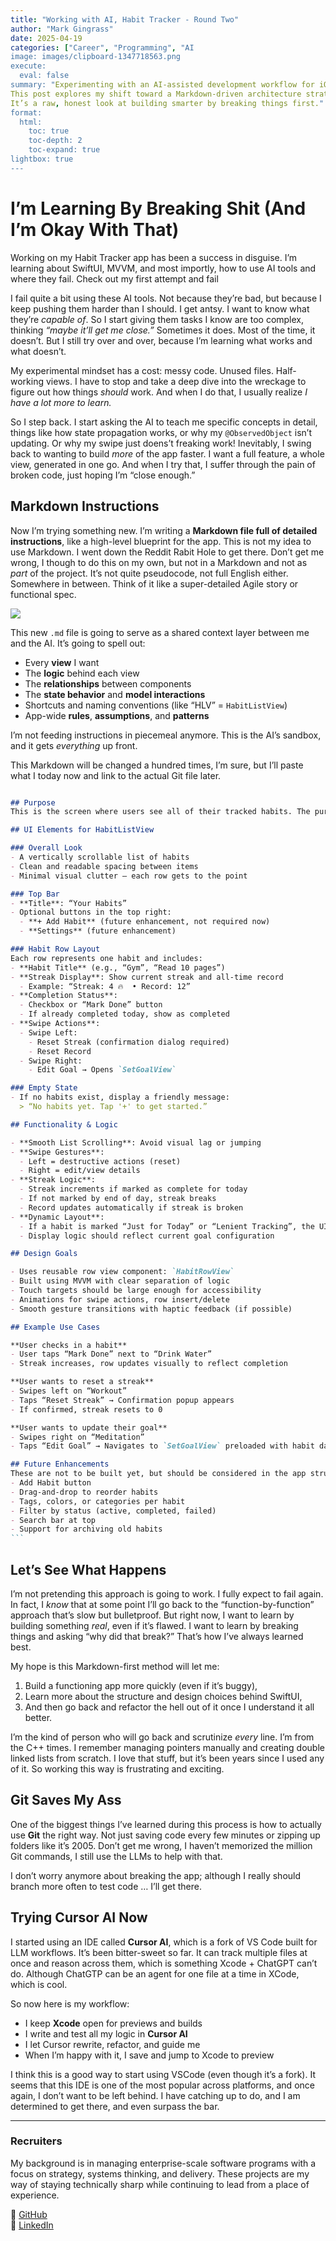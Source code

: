 ```yaml
---
title: "Working with AI, Habit Tracker - Round Two"
author: "Mark Gingrass"
date: 2025-04-19
categories: ["Career", "Programming", "AI
image: images/clipboard-1347718563.png
execute:
  eval: false
summary: "Experimenting with an AI-assisted development workflow for iOS using SwiftUI, Git, and Cursor AI.  
This post explores my shift toward a Markdown-driven architecture strategy—balancing speed, structure, and learning through failure.  
It’s a raw, honest look at building smarter by breaking things first."
format:
  html:
    toc: true
    toc-depth: 2
    toc-expand: true
lightbox: true
---
```


# I'm Learning By Breaking Shit (And I'm Okay With That)

Working on my Habit Tracker app has been a success in disguise. I'm learning about SwiftUI, MVVM, and most importly, how to use AI tools and where they fail. Check out my first attempt and fail

I fail quite a bit using these AI tools. Not because they’re bad, but because I keep pushing them harder than I should. I get antsy. I want to know what they’re *capable of*. So I start giving them tasks I know are too complex, thinking *"maybe it’ll get me close."* Sometimes it does. Most of the time, it doesn’t. But I still try over and over, because I’m learning what works and what doesn’t.

My experimental mindset has a cost: messy code. Unused files. Half-working views. I have to stop and take a deep dive into the wreckage to figure out how things *should* work. And when I do that, I usually realize *I have a lot more to learn.*

So I step back. I start asking the AI to teach me specific concepts in detail, things like how state propagation works, or why my `@ObservedObject` isn’t updating. Or why my swipe just doens't freaking work! Inevitably, I swing back to wanting to build *more* of the app faster. I want a full feature, a whole view, generated in one go. And when I try that, I suffer through the pain of broken code, just hoping I’m “close enough.”

## Markdown Instructions

Now I’m trying something new. I’m writing a **Markdown file full of detailed instructions**, like a high-level blueprint for the app. This is not my idea to use Markdown. I went down the Reddit Rabit Hole to get there. Don't get me wrong, I though to do this on my own, but not in a Markdown and not as *part* of the project. It's not quite pseudocode, not full English either. Somewhere in between. Think of it like a super-detailed Agile story or functional spec.

![](images/clipboard-1347718563.png)

This new `.md` file is going to serve as a shared context layer between me and the AI. It’s going to spell out:

-   Every **view** I want
-   The **logic** behind each view
-   The **relationships** between components
-   The **state behavior** and **model interactions**
-   Shortcuts and naming conventions (like “HLV” = `HabitListView`)
-   App-wide **rules**, **assumptions**, and **patterns**

I'm not feeding instructions in piecemeal anymore. This is the AI’s sandbox, and it gets *everything* up front.

This Markdown will be changed a hundred times, I'm sure, but I'll paste what I today now and link to the actual Git file later.

```` markdown

## Purpose
This is the screen where users see all of their tracked habits. The purpose of this screen is to display each habit’s current streak, status, and allow quick interactions such as resetting progress or editing the goal. The screen should feel smooth, minimal, and dynamic — with intuitive swipe gestures and animation.

## UI Elements for HabitListView

### Overall Look
- A vertically scrollable list of habits
- Clean and readable spacing between items
- Minimal visual clutter — each row gets to the point

### Top Bar
- **Title**: “Your Habits”
- Optional buttons in the top right:
  - **+ Add Habit** (future enhancement, not required now)
  - **Settings** (future enhancement)

### Habit Row Layout
Each row represents one habit and includes:
- **Habit Title** (e.g., “Gym”, “Read 10 pages”)
- **Streak Display**: Show current streak and all-time record
  - Example: “Streak: 4 🔥  • Record: 12”
- **Completion Status**:
  - Checkbox or “Mark Done” button
  - If already completed today, show as completed
- **Swipe Actions**:
  - Swipe Left:
    - Reset Streak (confirmation dialog required)
    - Reset Record
  - Swipe Right:
    - Edit Goal → Opens `SetGoalView`

### Empty State
- If no habits exist, display a friendly message:
  > “No habits yet. Tap '+' to get started.”

## Functionality & Logic

- **Smooth List Scrolling**: Avoid visual lag or jumping
- **Swipe Gestures**:
  - Left = destructive actions (reset)
  - Right = edit/view details
- **Streak Logic**:
  - Streak increments if marked as complete for today
  - If not marked by end of day, streak breaks
  - Record updates automatically if streak is broken
- **Dynamic Layout**:
  - If a habit is marked “Just for Today” or “Lenient Tracking”, the UI may visually flag that
  - Display logic should reflect current goal configuration

## Design Goals

- Uses reusable row view component: `HabitRowView`
- Built using MVVM with clear separation of logic
- Touch targets should be large enough for accessibility
- Animations for swipe actions, row insert/delete
- Smooth gesture transitions with haptic feedback (if possible)

## Example Use Cases

**User checks in a habit**
- User taps “Mark Done” next to “Drink Water”
- Streak increases, row updates visually to reflect completion

**User wants to reset a streak**
- Swipes left on “Workout”
- Taps “Reset Streak” → Confirmation popup appears
- If confirmed, streak resets to 0

**User wants to update their goal**
- Swipes right on “Meditation”
- Taps “Edit Goal” → Navigates to `SetGoalView` preloaded with habit data

## Future Enhancements
These are not to be built yet, but should be considered in the app structure:
- Add Habit button
- Drag-and-drop to reorder habits
- Tags, colors, or categories per habit
- Filter by status (active, completed, failed)
- Search bar at top
- Support for archiving old habits
```
````

## Let's See What Happens

I’m not pretending this approach is going to work. I fully expect to fail again. In fact, I *know* that at some point I’ll go back to the “function-by-function” approach that’s slow but bulletproof. But right now, I want to learn by building something *real*, even if it’s flawed. I want to learn by breaking things and asking “why did that break?” That’s how I’ve always learned best.

My hope is this Markdown-first method will let me:

1.  Build a functioning app more quickly (even if it's buggy),
2.  Learn more about the structure and design choices behind SwiftUI,
3.  And then go back and refactor the hell out of it once I understand it all better.

I’m the kind of person who will go back and scrutinize *every* line. I’m from the C++ times. I remember managing pointers manually and creating double linked lists from scratch. I love that stuff, but it's been years since I used any of it. So working this way is frustrating and exciting.

## Git Saves My Ass

One of the biggest things I’ve learned during this process is how to actually use **Git** the right way. Not just saving code every few minutes or zipping up folders like it’s 2005. Don't get me wrong, I haven't memorized the million Git commands, I still use the LLMs to help with that.

I don’t worry anymore about breaking the app; although I really should branch more often to test code ... I'll get there.

## Trying Cursor AI Now

I started using an IDE called **Cursor AI**, which is a fork of VS Code built for LLM workflows. It’s been bitter-sweet so far. It can track multiple files at once and reason across them, which is something Xcode + ChatGPT can’t do. Although ChatGTP can be an agent for one file at a time in XCode, which is cool.

So now here is my workflow:

-   I keep **Xcode** open for previews and builds
-   I write and test all my logic in **Cursor AI**
-   I let Cursor rewrite, refactor, and guide me
-   When I’m happy with it, I save and jump to Xcode to preview

I think this is a good way to start using VSCode (even though it's a fork). It seems that this IDE is one of the most popular across platforms, and once again, I don't want to be left behind. I have catching up to do, and I am determined to get there, and even surpass the bar.

------------------------------------------------------------------------

### Recruiters

My background is in managing enterprise-scale software programs with a focus on strategy, systems thinking, and delivery. These projects are my way of staying technically sharp while continuing to lead from a place of experience.

📂 [GitHub](https://github.com/mtgingrass)\
🔗 [LinkedIn](https://www.linkedin.com/in/markgingrass/)
